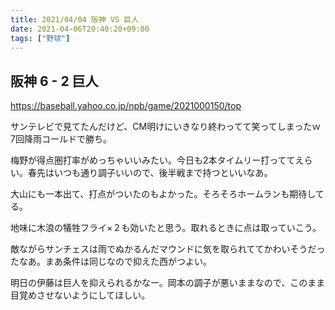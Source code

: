 ```yaml
---
title: 2021/04/04 阪神 VS 巨人
date: 2021-04-06T20:40:20+09:00
tags: ["野球"]
---
```


## 阪神 6 - 2 巨人

https://baseball.yahoo.co.jp/npb/game/2021000150/top

サンテレビで見てたんだけど、CM明けにいきなり終わってて笑ってしまったｗ 7回降雨コールドで勝ち。

梅野が得点圏打率がめっちゃいいみたい。今日も2本タイムリー打っててえらい。春先はいつも通り調子いいので、後半戦まで持つといいなあ。

大山にも一本出て、打点がついたのもよかった。そろそろホームランも期待してる。

地味に木浪の犠牲フライ×２も効いたと思う。取れるときに点は取っていこう。

敵ながらサンチェスは雨でぬかるんだマウンドに気を取られててかわいそうだったなあ。まあ条件は同じなので抑えた西がつよい。

明日の伊藤は巨人を抑えられるかなー。岡本の調子が悪いままなので、このまま目覚めさせないようにしてほしい。
